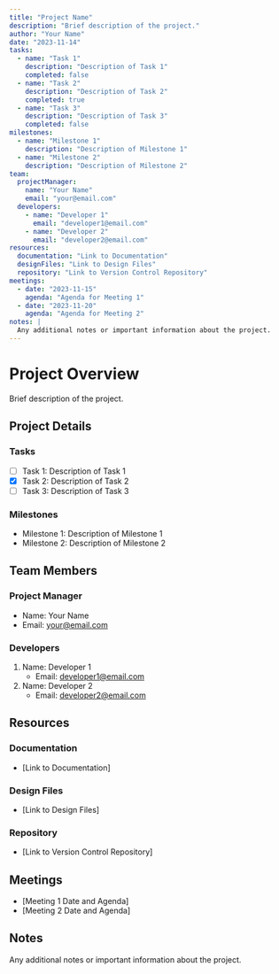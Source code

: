 ```yaml
---
title: "Project Name"
description: "Brief description of the project."
author: "Your Name"
date: "2023-11-14"
tasks:
  - name: "Task 1"
    description: "Description of Task 1"
    completed: false
  - name: "Task 2"
    description: "Description of Task 2"
    completed: true
  - name: "Task 3"
    description: "Description of Task 3"
    completed: false
milestones:
  - name: "Milestone 1"
    description: "Description of Milestone 1"
  - name: "Milestone 2"
    description: "Description of Milestone 2"
team:
  projectManager:
    name: "Your Name"
    email: "your@email.com"
  developers:
    - name: "Developer 1"
      email: "developer1@email.com"
    - name: "Developer 2"
      email: "developer2@email.com"
resources:
  documentation: "Link to Documentation"
  designFiles: "Link to Design Files"
  repository: "Link to Version Control Repository"
meetings:
  - date: "2023-11-15"
    agenda: "Agenda for Meeting 1"
  - date: "2023-11-20"
    agenda: "Agenda for Meeting 2"
notes: |
  Any additional notes or important information about the project.
---
```


# Project Overview

Brief description of the project.

## Project Details

### Tasks

- [ ] Task 1: Description of Task 1
- [x] Task 2: Description of Task 2
- [ ] Task 3: Description of Task 3

### Milestones

- Milestone 1: Description of Milestone 1
- Milestone 2: Description of Milestone 2

## Team Members

### Project Manager

- Name: Your Name
- Email: your@email.com

### Developers

1. Name: Developer 1
   - Email: developer1@email.com
2. Name: Developer 2
   - Email: developer2@email.com

## Resources

### Documentation

- [Link to Documentation]

### Design Files

- [Link to Design Files]

### Repository

- [Link to Version Control Repository]

## Meetings

- [Meeting 1 Date and Agenda]
- [Meeting 2 Date and Agenda]

## Notes

Any additional notes or important information about the project.
